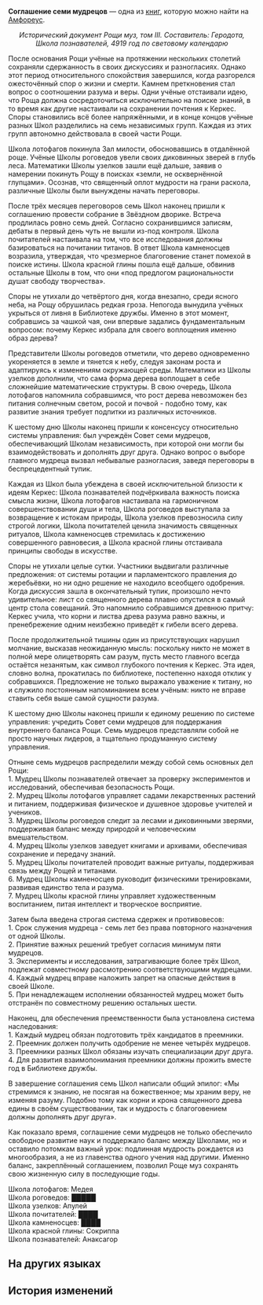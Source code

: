 {{Книга Инфобокс
|id           = 492
|Название     = 
|Изображение  = Предмет Соглашение семи мудрецов.png
|Мир          = Амфореус
|Томов        = 1
|Автор        = <!--нужно добавить-->
|Описание     = Страница труда из общеобразовательной литературы Рощи муз, которая годами служила испытанием поколениям учёных как обязательная часть экзамена и материал для заучивания наизусть.
|Том1         = {{tx}}
|Источник1    = {{tx|Отсутствует источник}}
|Персонажи    = 
|Фракции      = 
}}
'''Соглашение семи мудрецов''' — одна из [[Книги|книг]], которую можно найти на [[Амфореус]].
<!--
==Получение==
<gallery>
Книга НАЗВАНИЕ.png|НАЗВАНИЕ
Локация НАЗВАНИЕ.png|Расположение на карте. Ближайший пространственный якорь «[[НАЗВАНИЕ]]»
</gallery>
-->
<div align="center">''Исторический документ Рощи муз, том III. Составитель: Геродота, Школа познавателей, 4919 год по световому календарю''</div>

После основания Рощи учёные на протяжении нескольких столетий сохраняли сдержанность в своих дискуссиях и разногласиях. Однако этот период относительного спокойствия завершился, когда разгорелся ожесточённый спор о жизни и смерти. Камнем преткновения стал вопрос о соотношении разума и веры. Одни учёные отстаивали идею, что Роща должна сосредоточиться исключительно на поиске знаний, в то время как другие настаивали на сохранении почтения к Керкес. Споры становились всё более напряжёнными, и в конце концов учёные разных Школ разделились на семь независимых групп. Каждая из этих групп автономно действовала в своей части Рощи.

Школа лотофагов покинула Зал милости, обосновавшись в отдалённой роще. Учёные Школы роговедов увели своих диковинных зверей в глубь леса. Математики Школы узелков зашли ещё дальше, заявив о намерении покинуть Рощу в поисках «земли, не осквернённой глупцами». Осознав, что священный оплот мудрости на грани раскола, различные Школы были вынуждены начать переговоры.

После трёх месяцев переговоров семь Школ наконец пришли к соглашению провести собрание в Звёздном дворике. Встреча продлилась ровно семь дней. Согласно сохранившимся записям, дебаты в первый день чуть не вышли из-под контроля. Школа почитателей настаивала на том, что все исследования должны базироваться на почитании титанов. В ответ Школа камненосцев возразила, утверждая, что чрезмерное благоговение станет помехой в поиске истины. Школа красной глины пошла ещё дальше, обвинив остальные Школы в том, что они «под предлогом рациональности душат свободу творчества».

Споры не утихали до четвёртого дня, когда внезапно, среди ясного неба, на Рощу обрушилась редкая гроза. Непогода вынудила учёных укрыться от ливня в Библиотеке дружбы. Именно в этот момент, собравшись за чашкой чая, они впервые задались фундаментальным вопросом: почему Керкес избрала для своего воплощения именно образ дерева?

Представители Школы роговедов отметили, что дерево одновременно укореняется в земле и тянется к небу, следуя законам роста и адаптируясь к изменениям окружающей среды. Математики из Школы узелков дополнили, что сама форма дерева воплощает в себе сложнейшие математические структуры. В свою очередь, Школа лотофагов напомнила собравшимся, что рост дерева невозможен без питания солнечным светом, росой и почвой - подобно тому, как развитие знания требует подпитки из различных источников.

К шестому дню Школы наконец пришли к консенсусу относительно системы управления: был учреждён Совет семи мудрецов, обеспечивающий Школам независимость, при которой они могли бы взаимодействовать и дополнять друг друга. Однако вопрос о выборе главного мудреца вызвал небывалые разногласия, заведя переговоры в беспрецедентный тупик.

Каждая из Школ была убеждена в своей исключительной близости к идеям Керкес: Школа познавателей подчёркивала важность поиска смысла жизни, Школа лотофагов настаивала на гармоничном совершенствовании души и тела, Школа роговедов выступала за возвращение к истокам природы, Школа узелков превозносила силу строгой логики, Школа почитателей ценила значимость священных ритуалов, Школа камненосцев стремилась к достижению совершенного равновесия, а Школа красной глины отстаивала принципы свободы в искусстве.

Споры не утихали целые сутки. Участники выдвигали различные предложения: от системы ротации и парламентского правления до жеребьёвки, но ни одно решение не находило всеобщего одобрения. Когда дискуссия зашла в окончательный тупик, произошло нечто удивительное: лист со священного дерева плавно опустился в самый центр стола совещаний. Это напомнило собравшимся древнюю притчу: Керкес учила, что корни и листва древа разума равно важны, и пренебрежение одним неизбежно приведёт к гибели всего дерева.

После продолжительной тишины один из присутствующих нарушил молчание, высказав неожиданную мысль: поскольку никто не может в полной мере олицетворять сам разум, пусть место главного всегда остаётся незанятым, как символ глубокого почтения к Керкес. Эта идея, словно волна, прокатилась по библиотеке, постепенно находя отклик у собравшихся. Предложение не только выражало уважение к титану, но и служило постоянным напоминанием всем учёным: никто не вправе ставить себя выше самой сущности разума.

К шестому дню Школы наконец пришли к единому решению по системе управления: учредить Совет семи мудрецов для поддержания внутреннего баланса Рощи. Семь мудрецов представляли собой не просто научных лидеров, а тщательно продуманную систему управления.

Отныне семь мудрецов распределили между собой семь основных дел Рощи:<br />
1. Мудрец Школы познавателей отвечает за проверку экспериментов и исследований, обеспечивая безопасность Рощи.<br />
2. Мудрец Школы лотофагов управляет садами лекарственных растений и питанием, поддерживая физическое и душевное здоровье учителей и учеников.<br />
3. Мудрец Школы роговедов следит за лесами и диковинными зверями, поддерживая баланс между природой и человеческим вмешательством.<br />
4. Мудрец Школы узелков заведует книгами и архивами, обеспечивая сохранение и передачу знаний.<br />
5. Мудрец Школы почитателей проводит важные ритуалы, поддерживая связь между Рощей и титанами.<br />
6. Мудрец Школы камненосцев руководит физическими тренировками, развивая единство тела и разума.<br />
7. Мудрец Школы красной глины управляет художественным воспитанием, питая интеллект и творческое восприятие.

Затем была введена строгая система сдержек и противовесов:<br />
1. Срок служения мудреца - семь лет без права повторного назначения от одной Школы.<br />
2. Принятие важных решений требует согласия минимум пяти мудрецов.<br />
3. Эксперименты и исследования, затрагивающие более трёх Школ, подлежат совместному рассмотрению соответствующими мудрецами.<br />
4. Каждый мудрец вправе наложить запрет на опасные действия в своей Школе.<br />
5. При ненадлежащем исполнении обязанностей мудрец может быть отстранён по совместному решению остальных шести.

Наконец, для обеспечения преемственности была установлена система наследования:<br />
1. Каждый мудрец обязан подготовить трёх кандидатов в преемники.<br />
2. Преемник должен получить одобрение не менее четырёх мудрецов.<br />
3. Преемники разных Школ обязаны изучать специализации друг друга.<br />
4. Для развития взаимопонимания преемники должны прожить вместе год в Библиотеке дружбы.

<div align="center">{{Цвет|Ключевой|Место же главного мудреца навечно принадлежит священному древу и самому разуму.}}</div>

В завершение соглашения семь Школ написали общий эпилог: «Мы стремимся к знанию, не посягая на божественное; мы храним веру, не изменяя разуму. Подобно тому как корни и крона священного древа едины в своём существовании, так и мудрость с благоговением должны дополнять друг друга».

Как показало время, соглашение семи мудрецов не только обеспечило свободное развитие наук и поддержало баланс между Школами, но и оставило потомкам важный урок: подлинная мудрость рождается из многообразия, а не из главенства одного учения над другими. Именно баланс, закреплённый соглашением, позволил Роще муз сохранять свою жизненную силу в последующие годы.


<div align="center">{{Цвет|Ключевой|Приложение: Текущий состав Семи мудрецов Рощи}}</div>

Школа лотофагов: Медея<br />
Школа роговедов: █████<br />
Школа узелков: Апулей<br />
Школа почитателей: ████<br />
Школа камненосцев: ████<br />
Школа красной глины: Сокриппа<br />
Школа познавателей: Анаксагор

==На других языках==
{{На других языках
|en   = Decree of the Seven Sages
|zhs  = 七贤议定书
|zht  = 七賢議定書
|ja   = 七賢人の議定書
|ko   = 일곱 현인의 의정서
|es   = Decreto de los siete sabios
|fr   = Décret des Sept sages
|ru   = Соглашение семи мудрецов
|th   = สนธิสัญญาปราชญ์ทั้งเจ็ด
|vi   = Thư Nghị Định Bảy Hiền Giả
|de   = Die Protokolle der Sieben Weisen
|id   = Dekrit Tujuh Orang Bijak
|pt   = Decreto dos Sete Sábios
}}

==История изменений==
{{История изменений|3.1}}